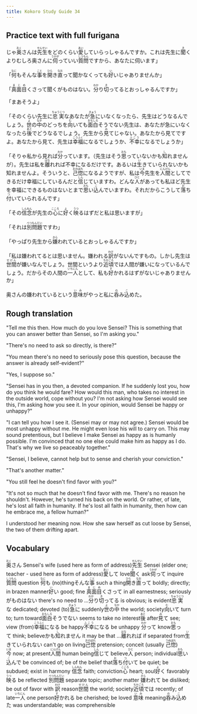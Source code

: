 ```yaml
---
title: Kokoro Study Guide 34
---
```


## Practice text with full furigana

<p>
じゃ<ruby><rb>奥</rb><rt>おく</rt></ruby>さんは<ruby><rb>先生</rb><rt>せんせい</rt></ruby>をどのくらい<ruby><rb>愛</rb><rt>あい</rt></ruby>していらっしゃるんですか。これは先生に<ruby><rb>聞</rb><rt>き</rt></ruby>くよりむしろ奥さんに<ruby><rb>伺</rb><rt>うかが</rt></ruby>っていい<ruby><rb>質問</rb><rt>しつもん</rt></ruby>ですから、あなたに伺います」
</p>

<p>
「<ruby><rb>何</rb><rt>なに</rt></ruby>もそんな<ruby><rb>事</rb><rt>こと</rt></ruby>を<ruby><rb>開</rb><rt>ひら</rt></ruby>き<ruby><rb>直</rb><rt>なお</rt></ruby>って聞かなくっても<ruby><rb>好</rb><rt>い</rt></ruby>いじゃありませんか」
</p>

<p>
「<ruby><rb>真面目</rb><rt>まじめ</rt></ruby>くさって聞くがものはない。<ruby><rb>分</rb><rt>わか</rt></ruby>り<ruby><rb>切</rb><rt>き</rt></ruby>ってるとおっしゃるんですか」
</p>

「まあそうよ」

<p>
「そのくらい先生に<ruby><rb>忠実</rb><rt>ちゅうじつ</rt></ruby>なあなたが<ruby><rb>急</rb><rt>きゅう</rt></ruby>にいなくなったら、先生はどうなるんでしょう。<ruby><rb>世</rb><rt>よ</rt></ruby>の<ruby><rb>中</rb><rt>なか</rt></ruby>のどっちを<ruby><rb>向</rb><rt>む</rt></ruby>いても<ruby><rb>面白</rb><rt>おもしろ</rt></ruby>そうでない先生は、あなたが急にいなくなったら<ruby><rb>後</rb><rt>あと</rt></ruby>でどうなるでしょう。先生から<ruby><rb>見</rb><rt>み</rt></ruby>てじゃない。あなたから見てですよ。あなたから見て、先生は<ruby><rb>幸福</rb><rt>こうふく</rt></ruby>になるでしょうか、<ruby><rb>不幸</rb><rt>ふこう</rt></ruby>になるでしょうか」
</p>

<p>
「そりゃ私から見れば<ruby><rb>分</rb><rt>わか</rt></ruby>っています。（先生はそう<ruby><rb>思</rb><rt>おも</rt></ruby>っていないかも<ruby><rb>知</rb><rt>し</rt></ruby>れませんが）。先生は私を<ruby><rb>離</rb><rt>はな</rt></ruby>れれば不幸になるだけです。あるいは<ruby><rb>生</rb><rt>い</rt></ruby>きていられないかも知れませんよ。そういうと、<ruby><rb>己惚</rb><rt>おのぼれ</rt></ruby>になるようですが、私は<ruby><rb>今</rb><rt>いま</rt></ruby>先生を<ruby><rb>人間</rb><rt>にんげん</rt></ruby>としてできるだけ幸福にしているんだと<ruby><rb>信</rb><rt>しん</rt></ruby>じていますわ。どんな<ruby><rb>人</rb><rt>ひと</rt></ruby>があっても私ほど先生を幸福にできるものはないとまで<ruby><rb>思</rb><rt>おも</rt></ruby>い<ruby><rb>込</rb><rt>こ</rt></ruby>んでいますわ。それだからこうして<ruby><rb>落</rb><rt>お</rt></ruby>ち<ruby><rb>付</rb><rt>つ</rt></ruby>いていられるんです」
</p>

<p>
「その<ruby><rb>信念</rb><rt>しんねん</rt></ruby>が先生の<ruby><rb>心</rb><rt>こころ</rt></ruby>に<ruby><rb>好</rb><rt>よ</rt></ruby>く<ruby><rb>映</rb><rt>うつ</rt></ruby>るはずだと私は思いますが」
</p>

<p>
「それは<ruby><rb>別問題</rb><rt>べつもんだい</rt></ruby>ですわ」
</p>

<p>
「やっぱり先生から<ruby><rb>嫌</rb><rt>きら</rt></ruby>われているとおっしゃるんですか」
</p>

<p>
「私は嫌われてるとは思いません。嫌われる<ruby><rb>訳</rb><rt>わけ</rt></ruby>がないんですもの。しかし先生は<ruby><rb>世間</rb><rt>せけん</rt></ruby>が嫌いなんでしょう。世間というより<ruby><rb>近頃</rb><rt>ちかごろ</rt></ruby>では人間が嫌いになっているんでしょう。だからその人間の<ruby><rb>一人</rb><rt>いちにん</rt></ruby>として、私も<ruby><rb>好</rb><rt>す</rt></ruby>かれるはずがないじゃありませんか」
</p>

<p>
奥さんの嫌われているという<ruby><rb>意味</rb><rt>いみ</rt></ruby>がやっと私に<ruby><rb>呑</rb><rt>の</rt></ruby>み<ruby><rb>込</rb><rt>こ</rt></ruby>めた。
</p>


## Rough translation

"Tell me this then. How much do you love Sensei? This is something that you can answer better than Sensei, so I'm asking you."

"There's no need to ask so directly, is there?"

"You mean there's no need to seriously pose this question, because the answer is already self-evident?"

"Yes, I suppose so."

"Sensei has in you then, a devoted companion. If he suddenly lost you, how do you think he would fare? How would this man, who takes no interest in the outside world, cope without you? I'm not asking how Sensei would see this, I'm asking how you see it. In your opinion, would Sensei be happy or unhappy?"

"I can tell you how I see it. (Sensei may or may not agree.) Sensei would be most unhappy without me. He might even lose his will to carry on. This may sound pretentious, but I believe I make Sensei as happy as is humanly possible. I'm convinced that no one else could make him as happy as I do. That's why we live so peaceably together."

"Sensei, I believe, cannot help but to sense and cherish your conviction."

"That's another matter."

"You still feel he doesn't find favor with you?"

"It's not so much that he doesn't find favor with me. There's no reason he shouldn't. However, he's turned his back on the world. Or rather, of late, he's lost all faith in humanity. If he's lost all faith in humanity, then how can he embrace me, a fellow human?"

I understood her meaning now. How she saw herself as cut loose by Sensei, the two of them drifting apart. 


## Vocabulary

<p>
<span class="vocabstudy"><ruby><rb>奥</rb><rt>おく</rt></ruby>さん&nbsp;Sensei's wife (used here as form of address)</span><span class="vocabstudy"><ruby><rb>先生</rb><rt>せんせい</rt></ruby>&nbsp;Sensei (elder one; teacher - used here as form of address)</span><span class="vocabstudy"><ruby><rb>愛</rb><rt>あい</rt></ruby>して&nbsp;love</span><span class="vocabstudy"><ruby><rb>聞</rb><rt>き</rt></ruby>く&nbsp;ask</span><span class="vocabstudy"><ruby><rb>伺</rb><rt>うかが</rt></ruby>って&nbsp;inquire</span><span class="vocabstudy"><ruby><rb>質問</rb><rt>しつもん</rt></ruby>&nbsp;question</span>
<span class="vocabstudy"><ruby><rb>何</rb><rt>なに</rt></ruby>も&nbsp;(no)thing</span><span class="vocabstudy">そんな<ruby><rb>事</rb><rt>こと</rt></ruby>&nbsp;such a thing</span><span class="vocabstudy"><ruby><rb>開</rb><rt>ひら</rt></ruby>き<ruby><rb>直</rb><rt>なお</rt></ruby>って&nbsp;boldly; directly; in brazen manner</span><span class="vocabstudy"><ruby><rb>好</rb><rt>い</rt></ruby>い&nbsp;good; fine</span>
<span class="vocabstudy"><ruby><rb>真面目</rb><rt>まじめ</rt></ruby>くさって&nbsp;in all earnestness; seriously</span><span class="vocabstudy">がものはない&nbsp;there's no need to ...</span><span class="vocabstudy"><ruby><rb>分</rb><rt>わか</rt></ruby>り<ruby><rb>切</rb><rt>き</rt></ruby>ってる&nbsp;is obvious; is evident</span>
<span class="vocabstudy"><ruby><rb>忠実</rb><rt>ちゅうじつ</rt></ruby>な&nbsp;dedicated; devoted (to)</span><span class="vocabstudy"><ruby><rb>急</rb><rt>きゅう</rt></ruby>に&nbsp;suddenly</span><span class="vocabstudy"><ruby><rb>世</rb><rt>よ</rt></ruby>の<ruby><rb>中</rb><rt>なか</rt></ruby>&nbsp;the world; society</span><span class="vocabstudy"><ruby><rb>向</rb><rt>む</rt></ruby>いて&nbsp;turn to; turn toward</span><span class="vocabstudy"><ruby><rb>面白</rb><rt>おもしろ</rt></ruby>そうでない&nbsp;seems to take no interest</span><span class="vocabstudy"><ruby><rb>後</rb><rt>あと</rt></ruby>&nbsp;after</span><span class="vocabstudy"><ruby><rb>見</rb><rt>み</rt></ruby>て&nbsp;see; view (from)</span><span class="vocabstudy"><ruby><rb>幸福</rb><rt>こうふく</rt></ruby>になる&nbsp;be happy</span><span class="vocabstudy"><ruby><rb>不幸</rb><rt>ふこう</rt></ruby>になる&nbsp;be unhappy</span>
<span class="vocabstudy"><ruby><rb>分</rb><rt>わか</rt></ruby>って&nbsp;know</span><span class="vocabstudy"><ruby><rb>思</rb><rt>おも</rt></ruby>って&nbsp;think; believe</span><span class="vocabstudy">かも<ruby><rb>知</rb><rt>し</rt></ruby>れません&nbsp;it may be that ...</span><span class="vocabstudy"><ruby><rb>離</rb><rt>はな</rt></ruby>れれば&nbsp;if separated from</span><span class="vocabstudy"><ruby><rb>生</rb><rt>い</rt></ruby>きていられない&nbsp;can't go on living</span><span class="vocabstudy"><ruby><rb>己惚</rb><rt>おのぼれ</rt></ruby>&nbsp;pretension; conceit (usually <ruby><rb>己惚</rb><rt>うぬぼれ</rt></ruby>)</span><span class="vocabstudy"><ruby><rb>今</rb><rt>いま</rt></ruby>&nbsp;now; at present</span><span class="vocabstudy"><ruby><rb>人間</rb><rt>にんげん</rt></ruby>&nbsp;human being</span><span class="vocabstudy"><ruby><rb>信</rb><rt>しん</rt></ruby>じて&nbsp;believe</span><span class="vocabstudy"><ruby><rb>人</rb><rt>ひと</rt></ruby>&nbsp;person; individual</span><span class="vocabstudy"><ruby><rb>思</rb><rt>おも</rt></ruby>い<ruby><rb>込</rb><rt>こ</rt></ruby>んで&nbsp;be convinced of; be of the belief that</span><span class="vocabstudy"><ruby><rb>落</rb><rt>お</rt></ruby>ち<ruby><rb>付</rb><rt>つ</rt></ruby>いて&nbsp;be quiet; be subdued; exist in harmony</span>
<span class="vocabstudy"><ruby><rb>信念</rb><rt>しんねん</rt></ruby>&nbsp;faith; conviction</span><span class="vocabstudy"><ruby><rb>心</rb><rt>こころ</rt></ruby>&nbsp;heart; soul</span><span class="vocabstudy"><ruby><rb>好</rb><rt>よ</rt></ruby>く&nbsp;favorably</span><span class="vocabstudy"><ruby><rb>映</rb><rt>うつ</rt></ruby>る&nbsp;be reflected</span>
<span class="vocabstudy"><ruby><rb>別問題</rb><rt>べつもんだい</rt></ruby>&nbsp;separate topic; another matter</span>
<span class="vocabstudy"><ruby><rb>嫌</rb><rt>きら</rt></ruby>われて&nbsp;be disliked; be out of favor with</span>
<span class="vocabstudy"><ruby><rb>訳</rb><rt>わけ</rt></ruby>&nbsp;reason</span><span class="vocabstudy"><ruby><rb>世間</rb><rt>せけん</rt></ruby>&nbsp;the world; society</span><span class="vocabstudy"><ruby><rb>近頃</rb><rt>ちかごろ</rt></ruby>では&nbsp;recently; of late</span><span class="vocabstudy"><ruby><rb>一人</rb><rt>いちにん</rt></ruby>&nbsp;one person</span><span class="vocabstudy"><ruby><rb>好</rb><rt>す</rt></ruby>かれる&nbsp;be cherished; be loved</span>
<span class="vocabstudy"><ruby><rb>意味</rb><rt>いみ</rt></ruby>&nbsp;meaning</span><span class="vocabstudy"><ruby><rb>呑</rb><rt>の</rt></ruby>み<ruby><rb>込</rb><rt>こ</rt></ruby>めた&nbsp;was understandable; was comprehensible</span>
</p>
